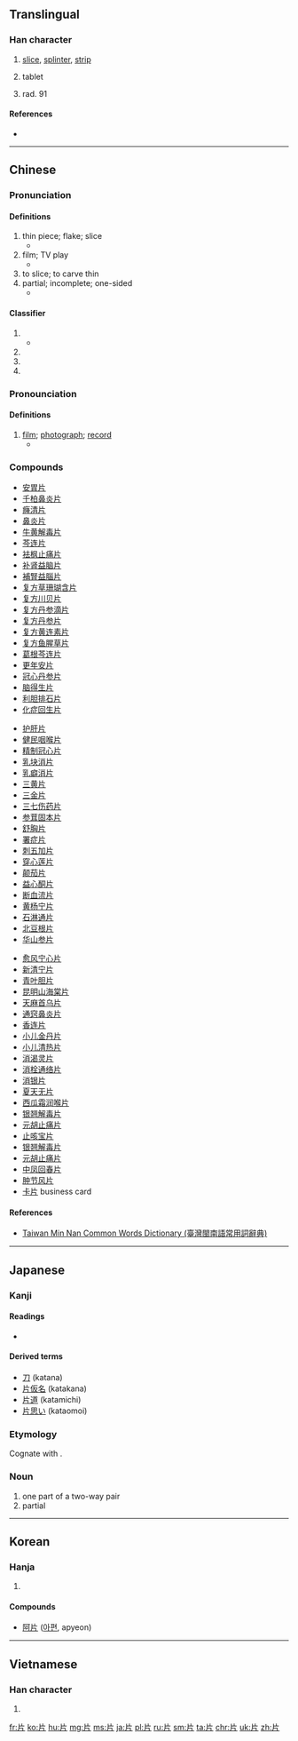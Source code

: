 ==Translingual==
{{stroke order|type=animate}}

===Han character===
{{Han char|rn=91|rad=片|as=00|sn=4|four=2202<sub>7</sub>|canj=中中一中 (LLML), 中中一弓 (LLMN)}}

# [[slice]], [[splinter]], [[strip]]
# {{label|zh|medicine}} tablet
# rad. 91

====References====
* {{Han ref|kx=0692.360|dkj=19813|dj=1105.250|hdz=32014.010|uh=7247|ud=29255|bh=A4F9|bd=42233}}

----

==Chinese==
{{zh-forms}}

===Pronunciation===
{{zh-pron
|m=piàn
|c=pin3
|h=pfs=phíen
|mn=phìⁿ/phiàn
|mn_note=phìⁿ - vernacular, phiàn - literary
|w=
|mc=y
|oc=y
|ma=zh-piàn.ogg
|cat=n
}}

====Definitions====
{{zh-hanzi}}

# thin piece; flake; slice
#* {{zh-l|片子|flake, small piece}}
# film; TV play
#* {{zh-l|影片|film, movie}}
# to slice; to carve thin
# partial; incomplete; one-sided
#* {{zh-l|片面|unilateral, one-sided}}

====Classifier====
{{zh-cls}}

# {{non-gloss definition|[[classifier]] for slices}}
#* {{zh-usex|一片面包|a slice of bread}}
# {{non-gloss definition|[[classifier]] for tract of land, area of water}}
# {{non-gloss definition|[[classifier]] for CDs, movies, DVDs}}
# {{non-gloss definition|{{qualifier|used with numeral 一}} [[classifier]] for scenario, scene, feeling, atmosphere, sound}}

===Pronounciation===
{{zh-pron
|m=piān
|c=pin2
|cat=n
}}

====Definitions====
{{zh-hanzi}}

# [[film]]; [[photograph]]; [[record]]
#* {{zh-l|片子|film, movie, film reel}}

===Compounds===
{{top3}}
* [[安胃片]]
* [[千柏鼻炎片]]
* [[癃清片]]
* [[鼻炎片]]
* [[牛黄解毒片]]
* [[芩连片]]
* [[袪枫止痛片]]
* [[补肾益脑片]]
* [[補腎益腦片]]
* [[复方草珊瑚含片]]
* [[复方川贝片]]
* [[复方丹参滴片]]
* [[复方丹参片]]
* [[复方黄连素片]]
* [[复方鱼腥草片]]
* [[葛根芩连片]]
* [[更年安片]]
* [[冠心丹参片]]
* [[脑得生片]]
* [[利胆排石片]]
* [[化症回生片]]
{{mid3}}
* [[护肝片]]
* [[健民咽喉片]]
* [[精制冠心片]]
* [[乳块消片]]
* [[乳癖消片]]
* [[三黄片]]
* [[三金片]]
* [[三七伤药片]]
* [[参茸固本片]]
* [[舒胸片]]
* [[署症片]]
* [[刺五加片]]
* [[穿心莲片]]
* [[颠茄片]]
* [[益心酮片]]
* [[断血流片]]
* [[黄杨宁片]]
* [[石淋通片]]
* [[北豆根片]]
* [[华山参片]]
{{mid3}}
* [[愈风宁心片]]
* [[新清宁片]]
* [[青叶胆片]]
* [[昆明山海棠片]]
* [[天麻首乌片]]
* [[通窍鼻炎片]]
* [[香连片]]
* [[小儿金丹片]]
* [[小儿清热片]]
* [[消渴灵片]]
* [[消栓通络片]]
* [[消银片]]
* [[夏天无片]]
* [[西瓜霜润喉片]]
* [[银翘解毒片]]
* [[元胡止痛片]]
* [[止咳宝片]]
* [[银翘解毒片]]
* [[元胡止痛片]]
* [[中凤回春片]]
* [[肿节风片]]
* [[卡片]] business card
{{bottom3}}

====References====
* [http://twblg.dict.edu.tw/holodict_new/result_detail.jsp?n_no=1225&curpage=1&sample=%E7%89%87&radiobutton=1&querytarget=1&limit=20&pagenum=2&rowcount=24 Taiwan Min Nan Common Words Dictionary (臺灣閩南語常用詞辭典)]

----

==Japanese==

===Kanji===
{{ja-kanji|grade=6|rs=片00}}

====Readings====
* {{ja-readings|on=[[へん]] (hen)|kun=[[かた]] (kata), [[きれ]] (kire), [[ペンス]] (pensu)}}

====Derived terms====
* [[刀]] (katana)
* [[片仮名]] (katakana)
* [[片道]] (katamichi)
* [[片思い]] (kataomoi)

===Etymology===
Cognate with {{term|方|kata}}.

===Noun===
{{ja-noun|かた}}

# one part of a two-way pair
# partial

----

==Korean==

===Hanja===
{{ko-hanja|hangeul=편|eumhun=|rv=pyeon|mr=p'yŏn|y=phyen}}

# {{defn|lang=ko|sort=片00}}

====Compounds====
* [[阿片]] ([[아편]], apyeon)

----

==Vietnamese==

===Han character===
{{vi-hantu|[[phiến]], [[bằng]], [[phiện]]|rs=片00}}

# {{defn|lang=vi|sort=片00}}

[[Category:CJKV radicals| ]]

[[fr:片]]
[[ko:片]]
[[hu:片]]
[[mg:片]]
[[ms:片]]
[[ja:片]]
[[pl:片]]
[[ru:片]]
[[sm:片]]
[[ta:片]]
[[chr:片]]
[[uk:片]]
[[zh:片]]